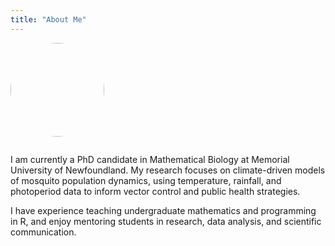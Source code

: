 ```yaml
---
title: "About Me"
---
```


![](profile.jpg){width=150px style="border-radius: 50%; margin-bottom: 1em;"}

I am currently a PhD candidate in Mathematical Biology at Memorial University of Newfoundland. My research focuses on climate-driven models of mosquito population dynamics, using temperature, rainfall, and photoperiod data to inform vector control and public health strategies.

I have experience teaching undergraduate mathematics and programming in R, and enjoy mentoring students in research, data analysis, and scientific communication.
